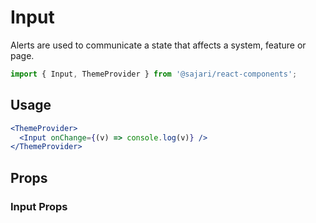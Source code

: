 
<SEO title="Input" description="Alerts are used to communicate a state that affects a system, feature or page." />

# Input

Alerts are used to communicate a state that affects a system, feature or page.

```js
import { Input, ThemeProvider } from '@sajari/react-components';
```

## Usage

```jsx
<ThemeProvider>
  <Input onChange={(v) => console.log(v)} />
</ThemeProvider>
```

## Props

### Input Props
